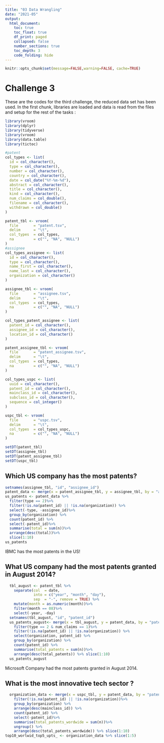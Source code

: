 ```yaml
---
title: "03 Data Wrangling"
date: "2021-05"
output:
  html_document:
    toc: true
    toc_float: true
    df_print: paged
    collapsed: false
    number_sections: true
    toc_depth: 3
    code_folding: hide
---
```


```r
knitr::opts_chunk$set(message=FALSE,warning=FALSE, cache=TRUE)
```

# Challenge 3

These are the codes for the third challenge, the reduced data set has been used. In the first chunk, libraries are loaded and data is read from the files and setup for the rest of the tasks : 

```r
library(vroom)
library(dplyr)
library(tidyverse)
library(vroom)
library(data.table)
library(tictoc)

#patent
col_types <- list(
  id = col_character(),
  type = col_character(),
  number = col_character(),
  country = col_character(),
  date = col_date("%Y-%m-%d"),
  abstract = col_character(),
  title = col_character(),
  kind = col_character(),
  num_claims = col_double(),
  filename = col_character(),
  withdrawn = col_double()
)

patent_tbl <- vroom(
  file       = "patent.tsv", 
  delim      = "\t", 
  col_types  = col_types,
  na         = c("", "NA", "NULL")
)
#assignee
col_types_assignee <- list(
  id = col_character(),
  type = col_character(),
  name_first = col_character(),
  name_last = col_character(),
  organization = col_character()
)

assignee_tbl <- vroom(
  file       = "assignee.tsv", 
  delim      = "\t", 
  col_types  = col_types,
  na         = c("", "NA", "NULL")
)

col_types_patent_assignee <- list(
  patent_id = col_character(),
  assignee_id = col_character(),
  location_id = col_character()
)

patent_assignee_tbl <- vroom(
  file       = "patent_assignee.tsv", 
  delim      = "\t", 
  col_types  = col_types,
  na         = c("", "NA", "NULL")
)

col_types_uspc <- list(
  uuid = col_character(),
  patent_id = col_character(),
  mainclass_id = col_character(),
  subclass_id = col_character(),
  sequence = col_integer()
)

uspc_tbl <- vroom(
  file       = "uspc.tsv", 
  delim      = "\t", 
  col_types  = col_types_uspc,
  na         = c("", "NA", "NULL")
) 

setDT(patent_tbl)
setDT(assignee_tbl)
setDT(patent_assignee_tbl)
setDT(uspc_tbl)

```

## Which US company has the most patents? 

```r

setnames(assignee_tbl, "id", "assignee_id")
patent_data <- merge(x = patent_assignee_tbl, y = assignee_tbl, by = "assignee_id")
us_patents <- patent_data %>%
  filter(type == 2)%>%
  filter(!is.na(patent_id) || !is.na(organization)) %>%
  select(-type, -assignee_id)%>% 
  group_by(organization) %>%
  count(patent_id) %>%
  select(-patent_id)%>%
  summarise(total = sum(n))%>%
  arrange(desc(total))%>% 
  slice(1:10) 
us_patents
```
IBMC has the most patents in the US!

## What US company had the most patents granted in August 2014? 

```r

  tbl_august <- patent_tbl %>%   
    separate(col  = date,
             into = c("year", "month", "day"),
             sep  = "-", remove = TRUE) %>%
    mutate(month = as.numeric(month))%>%
    filter(month == 08)%>%
    select(-year, -day)
  setnames(tbl_august, "id", "patent_id")
  us_patents_august<- merge(x = tbl_august, y = patent_data, by = "patent_id")%>%
    filter(type == 2 & num_claims == 1)%>%
    filter(!is.na(patent_id) || !is.na(organization)) %>%
    select(organization, patent_id) %>%
    group_by(organization) %>%
    count(patent_id) %>%   
    summarise(total_patents = sum(n))%>%
    arrange(desc(total_patents)) %>% slice(1:10)  
  us_patents_august
```
Microsoft Company had the most patents granted in August 2014.

## What is the most innovative tech sector ?

```r
  organization_data <- merge(x = uspc_tbl, y = patent_data, by = "patent_id") %>%
    filter(!is.na(patent_id) || !is.na(organization))%>%
    group_by(organization) %>%
    arrange(desc(mainclass_id)) %>%
    count(patent_id) %>%
    select(-patent_id)%>%
    summarise(total_patents_wordwide = sum(n))%>%
    ungroup() %>%
    arrange(desc(total_patents_wordwide)) %>% slice(1:10)  
top10_worlwid_top5_upts_ <- organization_data %>% slice(1:5)  
```
  